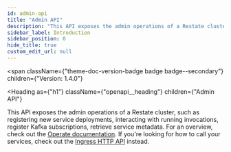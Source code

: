```yaml
---
id: admin-api
title: "Admin API"
description: "This API exposes the admin operations of a Restate cluster, such as registering new service deployments, interacting with running invocations, register Kafka subscriptions, retrieve service metadata. For an overview, check out the [Operate documentation](https://docs.restate.dev/operate/). If you're looking for how to call your services, check out the [Ingress HTTP API](https://docs.restate.dev/invoke/http) instead."
sidebar_label: Introduction
sidebar_position: 0
hide_title: true
custom_edit_url: null
---
```



<span
  className={"theme-doc-version-badge badge badge--secondary"}
  children={"Version: 1.4.0"}
>
</span>

<Heading
  as={"h1"}
  className={"openapi__heading"}
  children={"Admin API"}
>
</Heading>



This API exposes the admin operations of a Restate cluster, such as registering new service deployments, interacting with running invocations, register Kafka subscriptions, retrieve service metadata. For an overview, check out the [Operate documentation](https://docs.restate.dev/operate/). If you're looking for how to call your services, check out the [Ingress HTTP API](https://docs.restate.dev/invoke/http) instead.


      